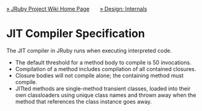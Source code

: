 [[Home|&raquo; JRuby Project Wiki Home Page]]  &nbsp;&nbsp;&nbsp;&nbsp;&nbsp; [[Internals|&raquo; Design: Internals]]
=JIT Compiler Specification=

The JIT compiler in JRuby runs when executing interpreted code.

* The default threshold for a method body to compile is 50 invocations.
* Compilation of a method includes compilation of all contained closures.
* Closure bodies will not compile alone; the containing method must compile.
* JITted methods are single-method transient classes, loaded into their own classloaders using unique class names and thrown away when the method that references the class instance goes away.
